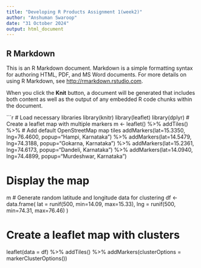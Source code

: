 ```yaml
---
title: "Developing R Products Assignment 1(week2)"
author: "Anshuman Swaroop"
date: "31 October 2024"
output: html_document
---
```


## R Markdown

This is an R Markdown document. Markdown is a simple formatting syntax for authoring HTML, PDF, and MS Word documents. For more details on using R Markdown, see <http://rmarkdown.rstudio.com>.

When you click the **Knit** button, a document will be generated that includes both content as well as the output of any embedded R code chunks within the document.

```r
# Load necessary libraries
library(knitr)
library(leaflet)
library(dplyr)
# Create a leaflet map with multiple markers
m <- leaflet() %>%
  addTiles() %>%  # Add default OpenStreetMap map tiles
  addMarkers(lat=15.3350, lng=76.4600, popup="Hampi, Karnataka") %>%
  addMarkers(lat=14.5479, lng=74.3188, popup="Gokarna, Karnataka") %>%
  addMarkers(lat=15.2361, lng=74.6173, popup="Dandeli, Karnataka") %>%
  addMarkers(lat=14.0940, lng=74.4899, popup="Murdeshwar, Karnataka")

# Display the map
m
# Generate random latitude and longitude data for clustering
df <- data.frame(
  lat = runif(500, min=14.09, max=15.33),
  lng = runif(500, min=74.31, max=76.46)
)

# Create a leaflet map with clusters
leaflet(data = df) %>%
  addTiles() %>%
  addMarkers(clusterOptions = markerClusterOptions())
